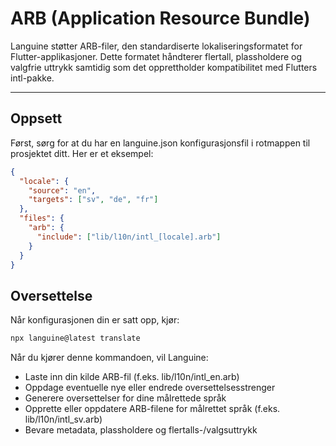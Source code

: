 # ARB (Application Resource Bundle)

Languine støtter ARB-filer, den standardiserte lokaliseringsformatet for Flutter-applikasjoner. Dette formatet håndterer flertall, plassholdere og valgfrie uttrykk samtidig som det opprettholder kompatibilitet med Flutters intl-pakke.

---

## Oppsett

Først, sørg for at du har en languine.json konfigurasjonsfil i rotmappen til prosjektet ditt. Her er et eksempel:

```json
{
  "locale": {
    "source": "en",
    "targets": ["sv", "de", "fr"]
  },
  "files": {
    "arb": {
      "include": ["lib/l10n/intl_[locale].arb"]
    }
  }
}
```

## Oversettelse

Når konfigurasjonen din er satt opp, kjør:

```bash
npx languine@latest translate
```

Når du kjører denne kommandoen, vil Languine:

- Laste inn din kilde ARB-fil (f.eks. lib/l10n/intl_en.arb)
- Oppdage eventuelle nye eller endrede oversettelsesstrenger
- Generere oversettelser for dine målrettede språk
- Opprette eller oppdatere ARB-filene for målrettet språk (f.eks. lib/l10n/intl_sv.arb)
- Bevare metadata, plassholdere og flertalls-/valgsuttrykk

